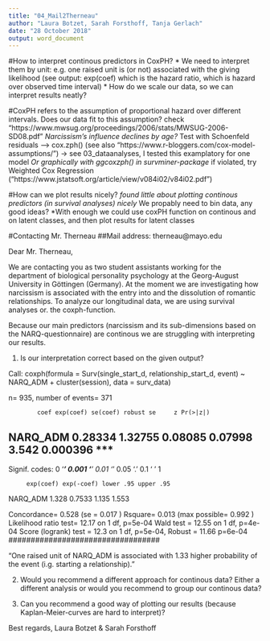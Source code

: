 ```yaml
---
title: "04_Mail2Therneau"
author: "Laura Botzet, Sarah Forsthoff, Tanja Gerlach"
date: "28 October 2018"
output: word_document
---
```

#How to interpret continous predictors in CoxPH?
* We need to interpret them by unit: e.g. one raised unit is (or not) associated with the giving likelihood (see output: exp(coef) which is the hazard ratio, which is hazard over observed time interval)
* How do we scale our data, so we can interpret results neatly? 

#CoxPH refers to the assumption of proportional hazard over different intervals. Does our data fit to this assumption?
check "https://www.mwsug.org/proceedings/2006/stats/MWSUG-2006-SD08.pdf"
*Narcissism's influence declines by age? 
*Test with Schoenfeld residuals --> cox.zph() (see also "https://www.r-bloggers.com/cox-model-assumptions/")
  -> see 03_dataanalyses, I tested this examplatory for one model
*Or graphically with ggcoxzph() in survminer-package
* if violated, try Weighted Cox Regression
("https://www.jstatsoft.org/article/view/v084i02/v84i02.pdf")

#How can we plot results nicely?
*found little about plotting continous predictors (in survival analyses) nicely
*We propably need to bin data, any good ideas? 
*With enough we could use coxPH function on continous and on latent classes, and then plot results for latent classes



#Contacting Mr. Therneau
##Mail address:
therneau@mayo.edu

Dear Mr. Therneau,

We are contacting you as two student assistants working for the department of biological personality psychology at the Georg-August University in Göttingen (Germany). At the moment we are investigating how narcissism is associated with the entry into and the dissolution of romantic relationships. To analyze our longitudinal data, we are using survival analyses or. the coxph-function. 

Because our main predictors (narcissism and its sub-dimensions based on the NARQ-questionnaire) are continous we are struggling with interpreting our results. 

1. Is our interpretation correct based on the given output?

###############################
Call:
coxph(formula = Surv(single_start_d, relationship_start_d, event) ~ 
    NARQ_ADM + cluster(session), data = surv_data)

  n= 935, number of events= 371 

            coef exp(coef) se(coef) robust se     z Pr(>|z|)    
NARQ_ADM 0.28334   1.32755  0.08085   0.07998 3.542 0.000396 ***
---
Signif. codes:  0 ‘***’ 0.001 ‘**’ 0.01 ‘*’ 0.05 ‘.’ 0.1 ‘ ’ 1

         exp(coef) exp(-coef) lower .95 upper .95
NARQ_ADM     1.328     0.7533     1.135     1.553

Concordance= 0.528  (se = 0.017 )
Rsquare= 0.013   (max possible= 0.992 )
Likelihood ratio test= 12.17  on 1 df,   p=5e-04
Wald test            = 12.55  on 1 df,   p=4e-04
Score (logrank) test = 12.3  on 1 df,   p=5e-04,   Robust = 11.66  p=6e-04
##################################

"One raised unit of NARQ_ADM is associated with 1.33 higher probability of the event (i.g. starting a relationship)."


2. Would you recommend a different approach for continous data?
Either a different analysis or would you recommend to group our continous data?

3. Can you recommend a good way of plotting our results (because Kaplan-Meier-curves are hard to interpret)?


Best regards,
Laura Botzet & Sarah Forsthoff
